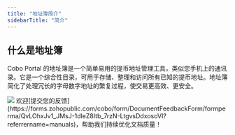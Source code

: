 ```yaml
---
title: "地址簿简介"
sidebarTitle: "简介"
---
```


## 什么是地址簿

Cobo Portal 的地址簿是一个简单易用的提币地址管理工具，类似您手机上的通讯录。它是一个综合性目录，可用于存储、整理和访问所有已知的提币地址。地址簿简化了处理冗长的字母数字地址的繁复过程，使交易更高效、更安全。

<img src="/cn/images/address-book/what-is-address-book.png" className="screenshot_full_screen"/>
<Tip>欢迎[提交您的反馈](https://forms.zohopublic.com/cobo/form/DocumentFeedbackForm/formperma/QvLOhxJv1_JMsJ-1dleZ8Itb_7rzN-LtgvsDdxosoVI?referrername=manuals)，帮助我们持续优化文档质量！</Tip>